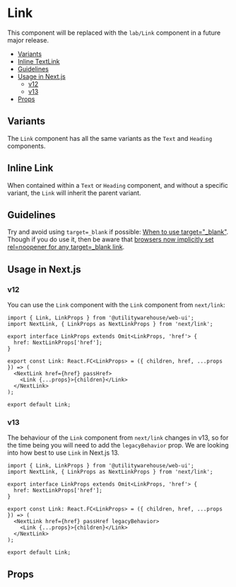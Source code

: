 
<Meta of={Stories} />

# Link

This component will be replaced with the `lab/Link` component in a future major release.

<Description />

- [Variants](#variants)
- [Inline TextLink](#inline-textlink)
- [Guidelines](#guidelines)
- [Usage in Next.js](#usage-in-next.js)
  - [v12](#v12)
  - [v13](#v13)
- [Props](#props)

## Variants

The `Link` component has all the same variants as the `Text` and `Heading` components.

<Canvas of={Stories.LinkVariants} />

## Inline Link

When contained within a `Text` or `Heading` component, and without a specific variant, the `Link` will inherit the parent variant.

<Canvas of={Stories.InlineLink} />

## Guidelines

Try and avoid using `target=_blank` if possible: [When to use target="\_blank"](https://css-tricks.com/use-target_blank/).
Though if you do use it, then be aware that [browsers now implicitly set rel=noopener for any target=\_blank link](https://mathiasbynens.github.io/rel-noopener/).

## Usage in Next.js

### v12

You can use the `Link` component with the `Link` component from `next/link`:

```tsx
import { Link, LinkProps } from '@utilitywarehouse/web-ui';
import NextLink, { LinkProps as NextLinkProps } from 'next/link';

export interface LinkProps extends Omit<LinkProps, 'href'> {
  href: NextLinkProps['href'];
}

export const Link: React.FC<LinkProps> = ({ children, href, ...props }) => (
  <NextLink href={href} passHref>
    <Link {...props}>{children}</Link>
  </NextLink>
);

export default Link;
```

### v13

The behaviour of the `Link` component from `next/link` changes in v13, so for
the time being you will need to add the `legacyBehavior` prop. We are looking
into how best to use `Link` in Next.js 13.

```tsx
import { Link, LinkProps } from '@utilitywarehouse/web-ui';
import NextLink, { LinkProps as NextLinkProps } from 'next/link';

export interface LinkProps extends Omit<LinkProps, 'href'> {
  href: NextLinkProps['href'];
}

export const Link: React.FC<LinkProps> = ({ children, href, ...props }) => (
  <NextLink href={href} passHref legacyBehavior>
    <Link {...props}>{children}</Link>
  </NextLink>
);

export default Link;
```

## Props

<ArgTypes of={Stories} />
